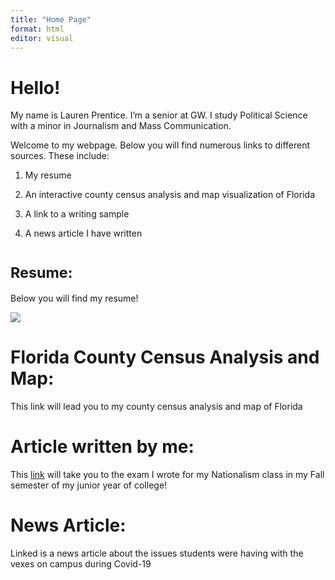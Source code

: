 ```yaml
---
title: "Home Page"
format: html
editor: visual
---
```


# Hello!

My name is Lauren Prentice. I'm a senior at GW. I study Political Science with a minor in Journalism and Mass Communication.

Welcome to my webpage. Below you will find numerous links to different sources. These include:

1.  My resume

2.  An interactive county census analysis and map visualization of Florida

3.  A link to a writing sample

4.  A news article I have written

# ^Resume:^

Below you will find my resume!

![](Screen%20Shot%202023-12-05%20at%207.48.50%20PM.png)

# Florida County Census Analysis and Map:

This link will lead you to my county census analysis and map of Florida

# Article written by me:

This [link](https://laurenprentice.github.io/mywebsiteprentice/personal%20essay.html) will take you to the exam I wrote for my Nationalism class in my Fall semester of my junior year of college!

# News Article:

Linked is a news article about the issues students were having with the vexes on campus during Covid-19
